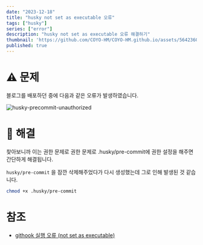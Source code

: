 ```yaml
---
date: "2023-12-18"
title: "husky not set as executable 오류"
tags: ["husky"]
series: ["error"]
description: "husky not set as executable 오류 해결하기"
thumbnail: 'https://github.com/COYO-HM/COYO-HM.github.io/assets/56423604/5b9bd72c-fbb3-487d-afbb-b3127e4a77d0'
published: true
---
```

# ⚠️ 문제

블로그를 배포하던 중에 다음과 같은 오류가 발생하였습니다.

![husky-precommit-unauthorized](https://github.com/COYO-HM/COYO-HM.github.io/assets/56423604/1407d749-eac6-46b6-8f2a-89ea956bc6da)

# 🔧 해결

찾아보니까 이는 권한 문제로 권한 문제로 .husky/pre-commit에 권한 설정을 해주면 간단하게 해결됩니다.

`husky/pre-commit` 을 잠깐 삭제해주었다가 다시 생성했는데 그로 인해 발생된 것 같습니다.

```bash
chmod +x .husky/pre-commit
```

# 참조

- [githook 실행 오류 (not set as executable)](https://den-shin.tistory.com/77)